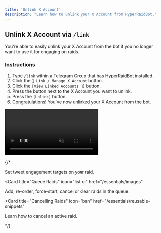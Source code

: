 ```yaml
---
title: 'Unlink X Account'
description: "Learn how to unlink your X Account from HyperRaidBot."
---
```


## Unlink X Account via `/link`
You're able to easily unlink your X Account from the bot if you no longer want to use it for engaging on raids.

### Instructions

1. Type `/link` within a Telegram Group that has HyperRaidBot installed.
2. Click the `🔗 Link / Manage X Account` button.
3. Click the `[View Linked Accounts 🔗]` button.
4. Press the <Icon icon="ellipsis-vertical" /> button next to the X Account you want to unlink.
5. Press the `[Unlink]` button.
6. Congratulations! You've now unlinked your X Account from the bot.

<Frame>
  <video
  autoPlay
  muted
  loop
  playsInline
  className="w-full"
  src="https://mintlify-videos.s3.eu-central-1.amazonaws.com/UnlinkXAccount.mp4"
></video>
</Frame>


{/* <CardGroup>

<Card title="Setting Targets" icon="bullseye-arrow" href="/essentials/markdown">
  Set tweet engagement targets on your raid.
</Card>

<Card
  title="Queue Raids"
  icon="list-ol"
  href="/essentials/images"
>
  Add, re-order, force-start, cancel or clear raids in the queue.
</Card>

<Card
  title="Cancelling Raids"
  icon="ban"
  href="/essentials/reusable-snippets"
>
  Learn how to cancel an active raid.
</Card>

</CardGroup> */}